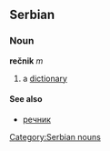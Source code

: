 ==Serbian==
===Noun===
'''rečnik''' ''m''
#a [[dictionary]]
====See also====
*[[речник]]
[[Category:Serbian nouns]]